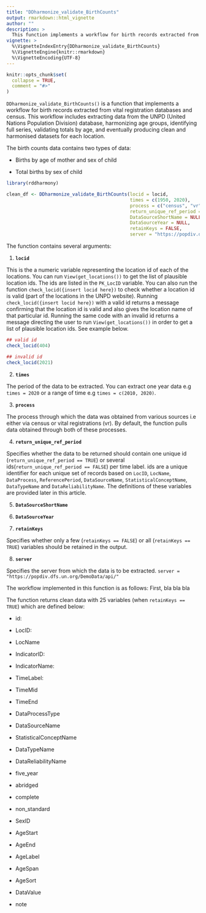 ```yaml
---
title: "DDharmonize_validate_BirthCounts"
output: rmarkdown::html_vignette
author: ""
description: >
  This function implements a workflow for birth records extracted from vital registration databases and census. This workflow includes extracting data from DemoData, harmonizing age groups, identifying full series, validating totals by age, and eventually producing clean and harmonised datasets for each location. 
vignette: >
  %\VignetteIndexEntry{DDharmonize_validate_BirthCounts}
  %\VignetteEngine{knitr::rmarkdown}
  %\VignetteEncoding{UTF-8}
---
```


```r
knitr::opts_chunk$set(
  collapse = TRUE,
  comment = "#>"
)
```

`DDharmonize_validate_BirthCounts()` is a function that implements a workflow for birth records extracted from vital registration databases and census. This workflow includes extracting data from the UNPD (United Nations Population Division) database, harmonizing age groups, identifying full series, validating totals by age, and eventually producing clean and harmonised datasets for each location. 

The birth counts data contains two types of data:

+ Births by age of mother and sex of child

+ Total births by sex of child

```r
library(rddharmony)
```

```r

clean_df <- DDharmonize_validate_BirthCounts(locid = locid,
                                             times = c(1950, 2020),
                                             process = c("census", "vr"),
                                             return_unique_ref_period = TRUE,
                                             DataSourceShortName = NULL,
                                             DataSourceYear = NULL,
                                             retainKeys = FALSE,
                                             server = "https://popdiv.dfs.un.org/DemoData/api/")

```
The function contains several arguments:

1. **`locid`** 

This is the a numeric variable representing the location id of each of the locations. You can run `View(get_locations())` to get the list of plausible location ids. The ids are listed in the `PK_LocID` variable. 
You can also run the function `check_locid({insert locid here})` to check whether a location id is valid (part of the locations in the UNPD website). Running `check_locid({insert locid here})` with a valid id returns a message confirming that the location id is valid and also gives the location name of that particular id. Running the same code with an invalid id returns a message directing the user to run `View(get_locations())` in order to get a list of plausible location ids. See example below.

```r
## valid id
check_locid(404)

## invalid id
check_locid(2021)
```


2. **`times`**

The period of the data to be extracted. You can extract one year data e.g `times = 2020` or a range of time e.g `times = c(2010, 2020)`.

3. **`process`**

The process through which the data was obtained from various sources i.e either via census or vital registrations (vr). By default, the function pulls data obtained through both of these processes.

4. **`return_unique_ref_period`**

Specifies whether the data to be returned should contain one unique id (`return_unique_ref_period == TRUE`) or several ids(`return_unique_ref_period == FALSE`) per time label. ids are a unique identifier for each unique set of records based on `LocID`, `LocName`, `DataProcess`, `ReferencePeriod`, `DataSourceName`, `StatisticalConceptName`, `DataTypeName` and `DataReliabilityName`. The definitions of these variables are provided later in this article.

5. **`DataSourceShortName`**

6. **`DataSourceYear`**

7. **`retainKeys`**

Specifies whether only a few (`retainKeys == FALSE`) or all (`retainKeys == TRUE`) variables should be retained in the output.

8. **`server`**

Specifies the server from which the data is to be extracted. `server = "https://popdiv.dfs.un.org/DemoData/api/"`

The workflow implemented in this function is as follows: First, bla bla bla

The function returns clean data with 25 variables (when `retainKeys == TRUE`) which are defined below:


+ id:

+ LocID:

+ LocName

+ IndicatorID: 

+ IndicatorName: 

+ TimeLabel: 

+ TimeMid

+ TimeEnd

+ DataProcessType

+ DataSourceName

+ StatisticalConceptName 

+ DataTypeName  

+ DataReliabilityName

+ five_year            

+ abridged      

+ complete      

+ non_standard   

+ SexID         

+ AgeStart       

+ AgeEnd 

+ AgeLabel   

+ AgeSpan 

+ AgeSort 

+ DataValue    

+ note                  
